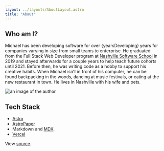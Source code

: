 ```yaml
---
layout: ../layouts/AboutLayout.astro
title: "About"
---
```



## Who am I?

Michael has been developing software for over {yearsDeveloping} years for companies varying in size from small teams to enterprise.
He graduated from the Full Stack Web Developer program at [Nashville Software School](https://nashvillesoftwareschool.com) in 2019 and stayed afterwards for a couple years to help teach future cohorts until 2021.
Before then, he was writing code as a hobby to support his creative habits.
When Michael isn't in front of his computer, he can be found backpacking in the woods, dancing at music festivals, or eating at the new restaurant in town.
He lives in Nashville with his wife and pets.

<div>
  <img
    src="/assets/profile.jpg"
    class="mx-auto sm:w-1/2"
    alt="an image of the author"
  />
</div>

## Tech Stack

- [Astro](https://astro.build)
- [AstroPaper](https://astro.build/themes/details/astro-paper/)
- Markdown and [MDX](https://mdxjs.com/).
- [Vercel](https://vercel.com)

View [source](https://github.com/michaelclark2/blog).
